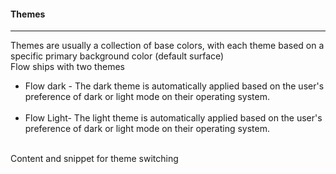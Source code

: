 
<Meta title="Foundation/Design Tokens/Color/Themes" />

<h4 class="margin-tp-36 margin-btm-8">Themes</h4>
<hr class="margin-btm-24" />
<p class="margin-btm-24">
  Themes are usually a collection of base colors, with each theme based on a specific primary
  background color (default surface)
  <br />
  Flow ships with two themes
  <br />
  <ul>
    <li>
      Flow dark - The dark theme is automatically applied based on the user's preference of dark or
      light mode on their operating system.
    </li>
    <br />
    <li>
      Flow Light- The light theme is automatically applied based on the user's preference of dark or
      light mode on their operating system.
    </li>
    <br />
  </ul>
  Content and snippet for theme switching
</p>
